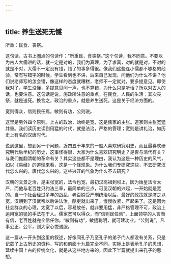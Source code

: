 ```yaml
---
---
---
```

title: 养生送死无憾
---




所重：民食、丧祭。

这句话，古书上圈点的句读作：“所重民，食丧祭。”这个句读，我不同意。不要以为古人大儒讲的话，就一定是对的，我们为真理，为了求真，对的就是对，不对的就是不对，大儒不一定没有错，错了的事多得很。像我们这些连小儒都不够格的经验，常有写错字的时候，学生看到也不讲，后来自己发现，问他们为什么不讲？他们说老师写的怎会错，像这样的态度就糟糕，老师不一定就对，要多提意见。即使我对了，学生没懂，多提意见问一声，也不算错，为什么只是听话？所以对古人的话，也要注意。这句话是说，施政所注意的重点，在民食，人民的生活；其次丧祭，就是送死。换言之，政治的重点，就是养生送死，这是关于经济方面的。

宽则得众，信则民任焉，敏则有功，公则说。

这里是另外四个原则。上古的政治，始终是宽，这是儒家的主张。道家则主张宽猛并重。我们读历史读到用猛的时代，就是法治，严格的管理；宽则是讲礼治，如历史上有名的汉唐时代。

说到这里，想到另一个问题，近四五十年来的一般人喜欢研究明史，而且最喜欢研究明代后半纪的历史，这事怪得很，大家为什么喜欢研究明史？是否与清代有关？与我们推翻清朝的革命有关？其实这些都不是理由，我认为这是一种历史的风气，如以《易经》的道理来看，这是一个怪现象。为什么我们专研究这些，不去研究汉代怎么兴的，唐代怎么兴的，这些兴旺的气象为什么不去研究？

汉朝的文景之治，是主张宽的，法令也宽，最初汉高祖到坝上，因为始皇法令太严，而他与老百姓只约法三章，最简单的三点，可见汉朝的兴起，一开始就是宽的。当一个社会经过多年的战乱，老百姓受严刑统治以后，最好的政策就是济之以宽。汉朝到了汉武帝以后讲法治，酷吏就出来了，慢慢收紧，严起来了。这是因为社会群众的心理，太宽了以后，容易放任，就非要用猛，非严格管理不可，政治上运用宽的猛的手法在于人。儒家宽可以得众，而“信则民任焉”，上面领导的人言而有信，老百姓就完全信任你。“敏则有功”，敏捷聪明，就可建功业。“公则说”，凡事公正、公平，则大家心悦诚服。

这一篇从一开头到这里的叙述，好像同孔子乃至孔子的弟子门人都没有关系，只是记载了上古历史的资料，写的和前面十九篇完全不同，实际上是表示孔子的思想，延续中国上古的传统文化，就是从这些地方来的，因此下半篇就提出来孔子的思想。